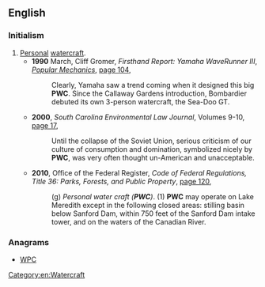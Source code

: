 ==English==

===Initialism===
{{rfc-header|Initialism}}
{{head|en|initialism}}

# [[personal|Personal]] [[watercraft]].
#* '''1990''' March, Cliff Gromer, ''Firsthand Report: Yamaha WaveRunner III'', ''[[w:Popular Mechanics|Popular Mechanics]]'', [http://books.google.com.au/books?id=5uMDAAAAMBAJ&pg=PA104&dq=%22pwc%22+%22water+craft%22+-intitle:%22%22+-inauthor:%22%22&hl=en&sa=X&ei=m5vxT82CNaiViQeHwe2ADQ&redir_esc=y#v=onepage&q=%22pwc%22%20%22water%20craft%22%20-intitle%3A%22%22%20-inauthor%3A%22%22&f=false page 104],
#*: Clearly, Yamaha saw a trend coming when it designed this big '''PWC'''. Since the Callaway Gardens introduction, Bombardier debuted its own 3-person watercraft, the Sea-Doo GT.
#* '''2000''', ''South Carolina Environmental Law Journal'', Volumes 9-10, [http://books.google.com.au/books?id=TDFMAQAAIAAJ&q=%22pwc%22+%22water+craft%22+-intitle:%22%22+-inauthor:%22%22&dq=%22pwc%22+%22water+craft%22+-intitle:%22%22+-inauthor:%22%22&hl=en&sa=X&ei=m5vxT82CNaiViQeHwe2ADQ&redir_esc=y page 17],
#*: Until the collapse of the Soviet Union, serious criticism of our culture of consumption and domination, symbolized nicely by '''PWC''', was very often thought un-American and unacceptable.
#* '''2010''', Office of the Federal Register, ''Code of Federal Regulations, Title 36: Parks, Forests, and Public Property'', [http://books.google.com.au/books?id=PtofREQdvpcC&pg=PA120&dq=%22pwc%22+%22water+craft%22+-intitle:%22%22+-inauthor:%22%22&hl=en&sa=X&ei=m5vxT82CNaiViQeHwe2ADQ&redir_esc=y#v=onepage&q=%22pwc%22%20%22water%20craft%22%20-intitle%3A%22%22%20-inauthor%3A%22%22&f=false page 120],
#*: (g) ''Personal water craft ('''PWC''')''. (1) '''PWC''' may operate on Lake Meredith except in the following closed areas: stilling basin below Sanford Dam, within 750 feet of the Sanford Dam intake tower, and on the waters of the Canadian River.

===Anagrams===
* [[WPC#English|WPC]]

[[Category:en:Watercraft]]